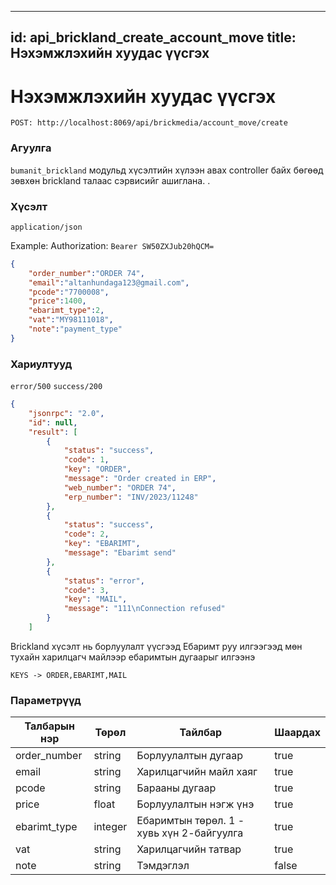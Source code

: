 
---
id: api_brickland_create_account_move
title: Нэхэмжлэхийн хуудас үүсгэх
---
# Нэхэмжлэхийн хуудас үүсгэх

`POST: http://localhost:8069/api/brickmedia/account_move/create` 


### Агуулга

`bumanit_brickland` модульд хүсэлтийн хүлээн авах controller байх бөгөөд зөвхөн brickland талаас сэрвисийг ашиглана.
.

### Хүсэлт
`application/json`

Example: Authorization: `Bearer SW50ZXJub20hQCM=`


```json
{
	"order_number":"ORDER 74",
	"email":"altanhundaga123@gmail.com",
	"pcode":"7700008",
	"price":1400,
	"ebarimt_type":2,
	"vat":"MY98111018",
	"note":"payment_type"
}
```

### Хариултууд

`error/500`
`success/200`
```json
{
	"jsonrpc": "2.0",
	"id": null,
	"result": [
		{
			"status": "success",
			"code": 1,
			"key": "ORDER",
			"message": "Order created in ERP",
			"web_number": "ORDER 74",
			"erp_number": "INV/2023/11248"
		},
		{
			"status": "success",
			"code": 2,
			"key": "EBARIMT",
			"message": "Ebarimt send"
		},
		{
			"status": "error",
			"code": 3,
			"key": "MAIL",
			"message": "111\nConnection refused"
		}
	]
```

Brickland хүсэлт нь борлуулалт үүсгээд Ебаримт руу илгээгээд 
мөн тухайн харилцагч майлээр ебаримтын дугаарыг илгээнэ

`KEYS -> ORDER,EBARIMT,MAIL`

### Параметрүүд
  <Tabs>
              <TabItem  default>
                <table>
                  <thead>
                    <tr>
                      <th>Талбарын нэр</th>
                      <th>Төрөл</th>
                      <th>Тайлбар</th>
                      <th>Шаардах</th>
                    </tr>
                  </thead>
                  <tbody>
                    <tr>
                      <td>order_number</td>
                      <td>string</td>
                      <td>Борлуулалтын дугаар</td>
                      <td>true</td>
                    </tr>
                    <tr>
                      <td>email</td>
                      <td>string</td>
                      <td>Харилцагчийн майл хаяг</td>
                      <td>true</td>
                    </tr>
                    <tr>
                      <td>pcode</td>
                      <td>string</td>
                      <td>Барааны дугаар</td>
                      <td>true</td>
                    </tr>
                      <tr>
                      <td>price</td>
                      <td>float</td>
                      <td>Борлуулалтын нэгж үнэ</td>
                      <td>true</td>
                    </tr>
                     <tr>
                      <td>ebarimt_type</td>
                      <td>integer</td>
                      <td>Ебаримтын төрөл. 1 - хувь хүн 2-байгуулга</td>
                      <td>true</td>
                    </tr>
                       <tr>
                      <td>vat</td>
                      <td>string</td>
                      <td>Харилцагчийн татвар</td>
                      <td>true</td>
                    </tr>
                     <tr>
                      <td>note</td>
                      <td>string</td>
                      <td>Тэмдэглэл</td>
                      <td>false</td>
                    </tr>
                  </tbody>
                </table>
              </TabItem>
</Tabs>